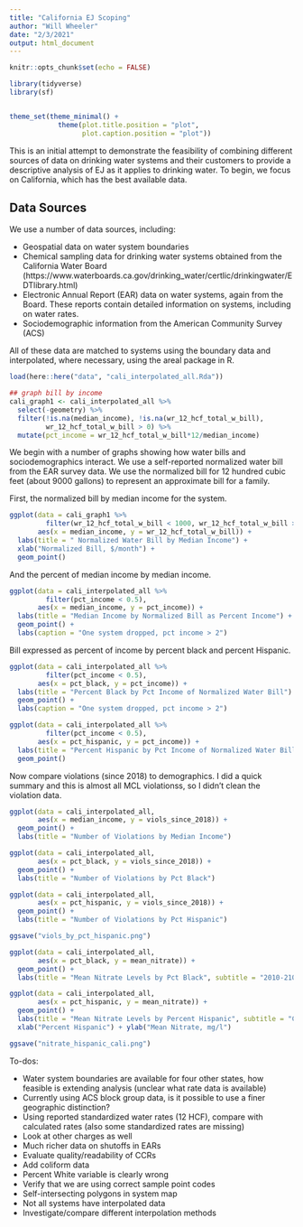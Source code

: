 ```yaml
---
title: "California EJ Scoping"
author: "Will Wheeler"
date: "2/3/2021"
output: html_document
---
```


```r
knitr::opts_chunk$set(echo = FALSE)

library(tidyverse)
library(sf)


theme_set(theme_minimal() + 
            theme(plot.title.position = "plot", 
                  plot.caption.position = "plot"))
```

This is an initial attempt to demonstrate the feasibility of combining different sources of data on drinking water systems and their customers to provide a descriptive analysis of EJ as it applies to drinking water. To begin, we focus on California, which has the best available data. 

## Data Sources

We use a number of data sources, including: 

- Geospatial data on water system boundaries 
- Chemical sampling data for drinking water systems obtained from the California Water Board (https://www.waterboards.ca.gov/drinking_water/certlic/drinkingwater/EDTlibrary.html)
- Electronic Annual Report (EAR) data on water systems, again from the Board. These reports contain detailed information on systems, including on water rates.
- Sociodemographic information from the American Community Survey (ACS)

All of these data are matched to systems using the boundary data and interpolated, where necessary, using the areal package in R. 

```r

load(here::here("data", "cali_interpolated_all.Rda"))

```


```r

## graph bill by income 
cali_graph1 <- cali_interpolated_all %>%
  select(-geometry) %>%
  filter(!is.na(median_income), !is.na(wr_12_hcf_total_w_bill),
         wr_12_hcf_total_w_bill > 0) %>%
  mutate(pct_income = wr_12_hcf_total_w_bill*12/median_income)

```


We begin with a number of graphs showing how water bills and sociodemographics interact. We use a self-reported normalized water bill from the EAR survey data. We use the normalized bill for 12 hundred cubic feet (about 9000 gallons) to represent an approximate bill for a family.

First, the normalized bill by median income for the system. 

```r

ggplot(data = cali_graph1 %>% 
         filter(wr_12_hcf_total_w_bill < 1000, wr_12_hcf_total_w_bill > 0), 
       aes(x = median_income, y = wr_12_hcf_total_w_bill)) +
  labs(title = " Normalized Water Bill by Median Income") +
  xlab("Normalized Bill, $/month") +
  geom_point() 

```

And the percent of median income by median income. 

```r

ggplot(data = cali_interpolated_all %>% 
         filter(pct_income < 0.5), 
       aes(x = median_income, y = pct_income)) +
  labs(title = "Median Income by Normalized Bill as Percent Income") +
  geom_point() +
  labs(caption = "One system dropped, pct income > 2") 

```
Bill expressed as percent of income by percent black and percent Hispanic.

```r

ggplot(data = cali_interpolated_all %>% 
         filter(pct_income < 0.5), 
       aes(x = pct_black, y = pct_income)) +
  labs(title = "Percent Black by Pct Income of Normalized Water Bill") +
  geom_point() +
  labs(caption = "One system dropped, pct income > 2") 

```


```r


ggplot(data = cali_interpolated_all %>% 
         filter(pct_income < 0.5), 
       aes(x = pct_hispanic, y = pct_income)) +
  labs(title = "Percent Hispanic by Pct Income of Normalized Water Bill") +
  geom_point() 


```





Now compare violations (since 2018) to demographics. I did a quick summary and this is almost all MCL violationss, so I didn't clean the violation data.

```r

ggplot(data = cali_interpolated_all, 
       aes(x = median_income, y = viols_since_2018)) +
  geom_point() +
  labs(title = "Number of Violations by Median Income")

```



```r

ggplot(data = cali_interpolated_all, 
       aes(x = pct_black, y = viols_since_2018)) +
  geom_point() +
  labs(title = "Number of Violations by Pct Black")

```



```r



ggplot(data = cali_interpolated_all, 
       aes(x = pct_hispanic, y = viols_since_2018)) +
  geom_point() +
  labs(title = "Number of Violations by Pct Hispanic")

ggsave("viols_by_pct_hispanic.png")

```





```r

ggplot(data = cali_interpolated_all, 
       aes(x = pct_black, y = mean_nitrate)) +
  geom_point() +
  labs(title = "Mean Nitrate Levels by Pct Black", subtitle = "2010-2105")

```



```r



ggplot(data = cali_interpolated_all, 
       aes(x = pct_hispanic, y = mean_nitrate)) +
  geom_point() +
  labs(title = "Mean Nitrate Levels by Percent Hispanic", subtitle = "California, 2010-2105") +
  xlab("Percent Hispanic") + ylab("Mean Nitrate, mg/l")

ggsave("nitrate_hispanic_cali.png")

```


<!--  ```{r thm_by_pct_black}  -->
<!--  ggplot(data = cali_interpolated_all,   -->
<!--         aes(x = pct_black, y = mean_thm)) + -->
<!--    geom_point() + -->
<!--    labs(title = "Mean THM Levels by Pct Black") -->
<!-- ``` -->


<!--  ```{r thm_by_pct_hispanic} -->

<!--  ggplot(data = cali_interpolated_all,  -->
<!--         aes(x = pct_hispanic, y = mean_thm)) + -->
<!--    geom_point() + -->
<!--    labs(title = "Mean THM Levels by Pct Hispanic") -->
<!--   ``` -->

To-dos: 

- Water system boundaries are available for four other states, how feasible is extending analysis (unclear what rate data is available)
- Currently using ACS block group data, is it possible to use a finer geographic distinction?
- Using reported standardized water rates (12 HCF), compare with calculated rates (also some standardized rates are missing)
- Look at other charges as well
- Much richer data on shutoffs in EARs
- Evaluate quality/readability of CCRs
- Add coliform data
- Percent White variable is clearly wrong
- Verify that we are using correct sample point codes
- Self-intersecting polygons in system map
- Not all systems have interpolated data
- Investigate/compare different interpolation methods


